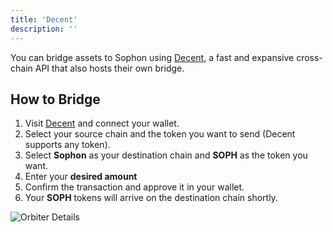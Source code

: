 ```yaml
---
title: 'Decent'
description: ''
---
```


You can bridge assets to Sophon using [Decent](https://decent.xyz/), a fast and expansive cross-chain API that also hosts their own bridge.

## How to Bridge

1. Visit [Decent](https://app.decent.xyz/decent) and connect your wallet.
2. Select your source chain and the token you want to send (Decent supports any token).
3. Select **Sophon** as your destination chain and **SOPH** as the token you want.
4. Enter your **desired amount**
5. Confirm the transaction and approve it in your wallet.
7. Your **SOPH** tokens will arrive on the destination chain shortly.

![Orbiter Details](/images/bridging/decent-bridging.png)